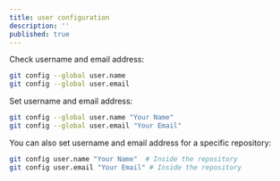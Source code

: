 ```yaml
---
title: user configuration
description: ''
published: true
---
```


Check username and email address:

```bash
git config --global user.name
git config --global user.email
```

Set username and email address:

```bash
git config --global user.name "Your Name"
git config --global user.email "Your Email"
```

You can also set username and email address for a specific repository:

```bash
git config user.name "Your Name"  # Inside the repository       
git config user.email "Your Email" # Inside the repository
```